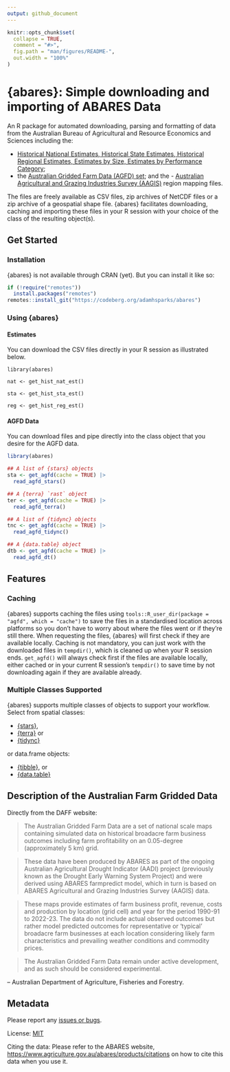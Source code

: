 ```yaml
---
output: github_document
---
```


<!-- README.md is generated from README.Rmd. Please edit that file -->

```r
knitr::opts_chunk$set(
  collapse = TRUE,
  comment = "#>",
  fig.path = "man/figures/README-",
  out.width = "100%"
)
```

# {abares}: Simple downloading and importing of ABARES Data

An R package for automated downloading, parsing and formatting of data from the Australian Bureau of Agricultural and Resource Economics and Sciences including the:

- [Historical National Estimates, Historical State Estimates, Historical Regional Estimates,
Estimates by Size, Estimates by Performance Category](https://www.agriculture.gov.au/abares/data/farm-data-portal#data-download);
- the [Australian Gridded Farm Data (AGFD) set](https://www.agriculture.gov.au/abares/research-topics/surveys/farm-survey-data/australian-gridded-farm-data); and the - [Australian Agricultural and Grazing Industries Survey (AAGIS)](https://www.agriculture.gov.au/abares/research-topics/surveys/farm-survey-data) region mapping files.

The files are freely available as CSV files, zip archives of NetCDF files or a zip archive of a geospatial shape file.
{abares} facilitates downloading, caching and importing these files in your R session with your choice of the class of the resulting object(s).

## Get Started

### Installation

{abares} is not available through CRAN (yet).
But you can install it like so:

```r
if (!require("remotes"))
  install.packages("remotes")
remotes::install_git("https://codeberg.org/adamhsparks/abares")
```

### Using {abares}

#### Estimates

You can download the CSV files directly in your R session as illustrated below.

```estimages
library(abares)

nat <- get_hist_nat_est()

sta <- get_hist_sta_est()

reg <- get_hist_reg_est()
```

#### AGFD Data

You can download files and pipe directly into the class object that you desire for the AGFD data.

```r
library(abares)

## A list of {stars} objects
sta <- get_agfd(cache = TRUE) |>
  read_agfd_stars()

## A {terra} `rast` object
ter <- get_agfd(cache = TRUE) |>
  read_agfd_terra()

## A list of {tidync} objects
tnc <- get_agfd(cache = TRUE) |>
  read_agfd_tidync()

## A {data.table} object
dtb <- get_agfd(cache = TRUE) |>
  read_agfd_dt()
```

## Features

### Caching

{abares} supports caching the files using `tools::R_user_dir(package = "agfd", which = "cache")` to save the files in a standardised location across platforms so you don't have to worry about where the files went or if they're still there.
When requesting the files, {abares} will first check if they are available locally.
Caching is not mandatory, you can just work with the downloaded files in `tempdir()`, which is cleaned up when your R session ends.
`get_agfd()` will always check first if the files are available locally, either cached or in your current R session's `tempdir()` to save time by not downloading again if they are available already.

### Multiple Classes Supported

{abares} supports multiple classes of objects to support your workflow.
Select from spatial classes:

- [{stars}](https://CRAN.R-project.org/package=stars),
- [{terra}](https://CRAN.R-project.org/package=terra) or
- [{tidync}](https://CRAN.R-project.org/package=tidync)

or data.frame objects:

- [{tibble}](https://CRAN.R-project.org/package=tibble), or
- [{data.table}](https://CRAN.R-project.org/package=data.table)

## Description of the Australian Farm Gridded Data

Directly from the DAFF website:

>The Australian Gridded Farm Data are a set of national scale maps containing simulated data on historical broadacre farm business outcomes including farm profitability on an 0.05-degree (approximately 5 km) grid.

>These data have been produced by ABARES as part of the ongoing Australian Agricultural Drought Indicator (AADI) project (previously known as the Drought Early Warning System Project) and were derived using ABARES farmpredict model, which in turn is based on ABARES Agricultural and Grazing Industries Survey (AAGIS) data.

>These maps provide estimates of farm business profit, revenue, costs and production by location (grid cell) and year for the period 1990-91 to 2022-23. The data do not include actual observed outcomes but rather model predicted outcomes for representative or ‘typical’ broadacre farm businesses at each location considering likely farm characteristics and prevailing weather conditions and commodity prices.

>The Australian Gridded Farm Data remain under active development, and as such should be considered experimental.

-- Australian Department of Agriculture, Fisheries and Forestry.

## Metadata

Please report any [issues or bugs](https://codeberg.org/adamhsparks/agfd/issues).

License: [MIT](LICENSE)

Citing the data: Please refer to the ABARES website, <https://www.agriculture.gov.au/abares/products/citations> on how to cite this data when you use it.
